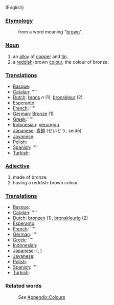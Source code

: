 (English)
===[[Etymology]]===
:from a word meaning "[[brown]]".

===[[Noun]]===
#an [[alloy]] of [[copper]] and [[tin]].
#a [[red]]dish-brown [[color|colour]], the colour of bronze.

===[[Translation]]s===
*[[Basque]]: [[]]
*[[Catalan]]: [[]] ''''
*[[Dutch]]: [[brons]] ''n'' (1), [[bronskleur]] (2)
*[[Esperanto]]: [[]]
*[[French]]: [[]] ''''
*[[German]]: [[Bronze]] (1)
*[[Greek]]: [[]] ''''
*[[Indonesian]]: [[perunggu]]
*[[Japanese]]: [[青銅]] (せいどう, seidō)
*[[Javanese]]: [[]]
*[[Polish]]: [[]]
*[[Spanish]]: [[]] ''''
*[[Turkish]]: [[]]

===[[Adjective]]===
#made of bronze.
#having a reddish-brown colour.

===[[Translation]]s===
*[[Basque]]: [[]]
*[[Catalan]]: [[]] ''''
*[[Dutch]]: [[bronzen]] (1), [[bronskleurig]] (2)
*[[Esperanto]]: [[]]
*[[French]]: [[]] ''''
*[[German]]: [[]] ''''
*[[Greek]]: [[]] ''''
*[[Indonesian]]: [[]]
*[[Japanese]]: [[]] (, )
*[[Javanese]]: [[]]
*[[Polish]]: [[]]
*[[Spanish]]: [[]] ''''
*[[Turkish]]: [[]]

===Related words===
:''See'' [[Wiktionary_Appendix:Colours|Appendix:Colours]]